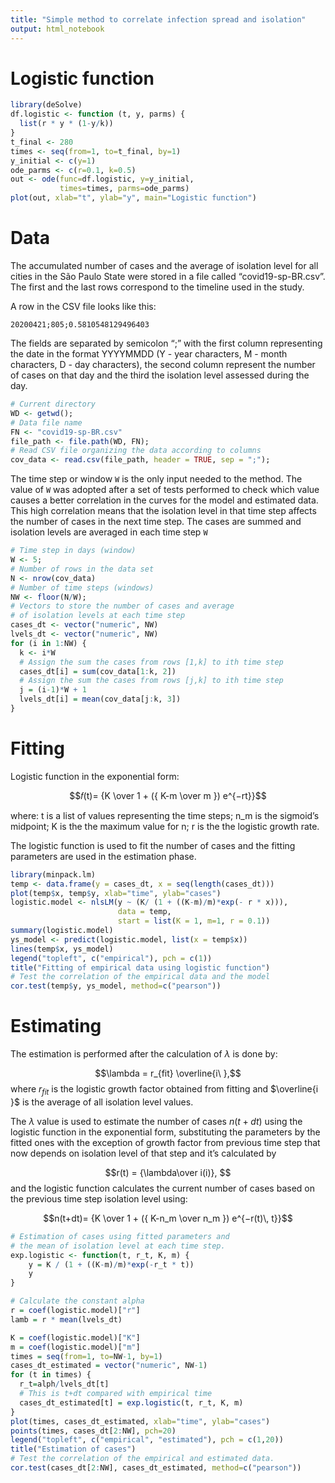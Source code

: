 ```yaml
---
title: "Simple method to correlate infection spread and isolation"
output: html_notebook
---
```


# Logistic function

```r
library(deSolve)
df.logistic <- function (t, y, parms) {
  list(r * y * (1-y/k))
}
t_final <- 280
times <- seq(from=1, to=t_final, by=1)
y_initial <- c(y=1)
ode_parms <- c(r=0.1, k=0.5)
out <- ode(func=df.logistic, y=y_initial, 
           times=times, parms=ode_parms)
plot(out, xlab="t", ylab="y", main="Logistic function")
```
# Data

The accumulated number of cases and the average of isolation level for all 
cities in the São Paulo State were stored in a file called "covid19-sp-BR.csv".
 The first and the last rows correspond to the timeline used in the study.

A row in the CSV file looks like this:

```{}
20200421;805;0.5810548129496403
```

The fields are separated by semicolon ";" with the first column representing 
the date in the format YYYYMMDD (Y - year characters, M - month characters, D - day characters),
the second column represent the number of cases on that day and the third the isolation level 
assessed during the day.


```r
# Current directory
WD <- getwd();
# Data file name
FN <- "covid19-sp-BR.csv"
file_path <- file.path(WD, FN);
# Read CSV file organizing the data according to columns
cov_data <- read.csv(file_path, header = TRUE, sep = ";");
```

The time step or window `W` is the only input needed to the method.
 The value of `W` was adopted after a set of tests performed to 
 check which value causes a better correlation in the curves 
 for the model and estimated data. This high correlation means that 
 the isolation level in that time step affects the number of cases in the 
 next time step. The cases are summed and isolation levels 
 are averaged in each time step `W`


```r
# Time step in days (window)
W <- 5;
# Number of rows in the data set
N <- nrow(cov_data)
# Number of time steps (windows)
NW <- floor(N/W);
# Vectors to store the number of cases and average 
# of isolation levels at each time step
cases_dt <- vector("numeric", NW)
lvels_dt <- vector("numeric", NW)
for (i in 1:NW) {
  k <- i*W
  # Assign the sum the cases from rows [1,k] to ith time step
  cases_dt[i] = sum(cov_data[1:k, 2])
  # Assign the sum the cases from rows [j,k] to ith time step
  j = (i-1)*W + 1
  lvels_dt[i] = mean(cov_data[j:k, 3])
}
```

# Fitting

Logistic function in the exponential form:

$$𝑓(t)= {K \over 1 + ({ K-m \over m }) e^{−rt}}$$


where:
t is a list of values representing the time steps;
n_m is the sigmoid's midpoint;
K is the the maximum value for n;
r is the the logistic growth rate.

The logistic function is used to fit the number of cases and the 
fitting parameters are used in the estimation phase.


```r
library(minpack.lm)
temp <- data.frame(y = cases_dt, x = seq(length(cases_dt)))
plot(temp$x, temp$y, xlab="time", ylab="cases")
logistic.model <- nlsLM(y ~ (K/ (1 + ((K-m)/m)*exp(- r * x))), 
                        data = temp, 
                        start = list(K = 1, m=1, r = 0.1))
summary(logistic.model)
ys_model <- predict(logistic.model, list(x = temp$x))
lines(temp$x, ys_model)
legend("topleft", c("empirical"), pch = c(1))
title("Fitting of empirical data using logistic function")
# Test the correlation of the empirical data and the model
cor.test(temp$y, ys_model, method=c("pearson"))

```
# Estimating

The estimation is performed after the calculation of $\lambda$
 is done by:
 
 $$\lambda = r_{fit} \overline{i\ },$$
where $r_{fit}$ is the logistic growth factor obtained from 
fitting and $\overline{i }$ is the average of all isolation 
level values.

The $\lambda$ value is used to estimate the number of cases 
$n(t+dt)$ using the logistic function in the exponential form, 
substituting the parameters by the fitted ones with the exception 
of growth factor from previous time step that now depends on 
isolation level of that step and it's calculated by

$$r(t) = {\lambda\over i(i)}, $$
and the logistic function calculates the current number of cases based 
on the previous time step isolation level using:

$$n(t+dt)= {K \over 1 + ({ K-n_m \over n_m }) e^{−r(t)\, t}}$$

```r
# Estimation of cases using fitted parameters and 
# the mean of isolation level at each time step.
exp.logistic <- function(t, r_t, K, m) {
    y = K / (1 + ((K-m)/m)*exp(-r_t * t))
    y
}

# Calculate the constant alpha
r = coef(logistic.model)["r"]
lamb = r * mean(lvels_dt)

K = coef(logistic.model)["K"]
m = coef(logistic.model)["m"]
times = seq(from=1, to=NW-1, by=1)
cases_dt_estimated = vector("numeric", NW-1)
for (t in times) {
  r_t=alph/lvels_dt[t]
  # This is t+dt compared with empirical time
  cases_dt_estimated[t] = exp.logistic(t, r_t, K, m)
}
plot(times, cases_dt_estimated, xlab="time", ylab="cases")
points(times, cases_dt[2:NW], pch=20)
legend("topleft", c("empirical", "estimated"), pch = c(1,20))
title("Estimation of cases")
# Test the correlation of the empirical and estimated data.
cor.test(cases_dt[2:NW], cases_dt_estimated, method=c("pearson"))
```
